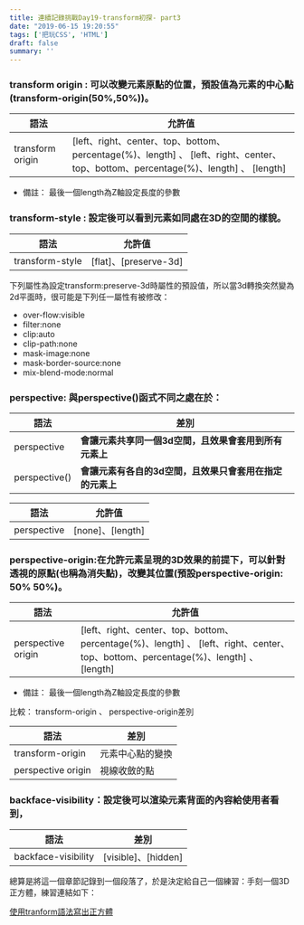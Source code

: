 ```yaml
---
title: 連續記錄挑戰Day19-transform初探- part3
date: "2019-06-15 19:20:55"
tags: ['把玩CSS', 'HTML']
draft: false
summary: ''
---
```


### transform origin : 可以改變元素原點的位置，預設值為元素的中心點(transform-origin(50%,50%))。
|           語法         |      允許值      |
|            -          |         -       |
|transform origin       | [left、right、center、top、bottom、percentage(%)、length] 、 [left、right、center、top、bottom、percentage(%)、length] 、 [length]        |
    
  - 備註： 最後一個length為Z軸設定長度的參數


### transform-style : 設定後可以看到元素如同處在3D的空間的樣貌。
|           語法         |      允許值      |
|            -          |         -       |
|transform-style         | [flat]、[preserve-3d]        |
    
  下列屬性為設定transform:preserve-3d時屬性的預設值，所以當3d轉換突然變為2d平面時，很可能是下列任一屬性有被修改：
  - over-flow:visible
  - filter:none
  - clip:auto
  - clip-path:none
  - mask-image:none
  - mask-border-source:none
  - mix-blend-mode:normal

### perspective: 與perspective()函式不同之處在於：
|           語法       |      差別      |
|            -        |         -       |
|perspective          | **會讓元素共享同一個3d空間，且效果會套用到所有元素上**    |
|perspective()        | **會讓元素有各自的3d空間，且效果只會套用在指定的元素上**    |


|           語法        |      允許值      |
|            -          |         -       |
|perspective        | [none]、[length]    |

### perspective-origin:在允許元素呈現的3D效果的前提下，可以針對透視的原點(也稱為消失點)，改變其位置(預設perspective-origin: 50% 50%)。
|           語法         |      允許值      |
|            -          |         -       |
|perspective origin       | [left、right、center、top、bottom、percentage(%)、length] 、 [left、right、center、top、bottom、percentage(%)、length] 、 [length]         |

- 備註： 最後一個length為Z軸設定長度的參數

比較： transform-origin 、 perspective-origin差別

|           語法            |      差別     |
|            -             |         -    |
|transform-origin          | 元素中心點的變換|
|perspective origin        | 視線收斂的點   |

### backface-visibility：設定後可以渲染元素背面的內容給使用者看到，

|           語法            |      差別     |
|            -             |         -    |
|backface-visibility       | [visible]、[hidden]|


總算是將這一個章節記錄到一個段落了，於是決定給自己一個練習：手刻一個3D正方體，練習連結如下：

 [使用tranform語法寫出正方體](https://codepen.io/kids5346/pen/EBVEMO)




    